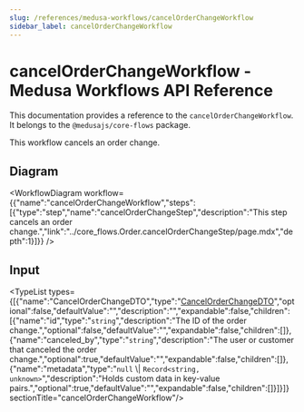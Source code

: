 ```yaml
---
slug: /references/medusa-workflows/cancelOrderChangeWorkflow
sidebar_label: cancelOrderChangeWorkflow
---
```



# cancelOrderChangeWorkflow - Medusa Workflows API Reference

This documentation provides a reference to the `cancelOrderChangeWorkflow`. It belongs to the `@medusajs/core-flows` package.

This workflow cancels an order change.

## Diagram

<WorkflowDiagram workflow={{"name":"cancelOrderChangeWorkflow","steps":[{"type":"step","name":"cancelOrderChangeStep","description":"This step cancels an order change.","link":"../core_flows.Order.cancelOrderChangeStep/page.mdx","depth":1}]}} />

## Input

<TypeList types={[{"name":"CancelOrderChangeDTO","type":"[CancelOrderChangeDTO](../../../../order/interfaces/order.CancelOrderChangeDTO/page.mdx)","optional":false,"defaultValue":"","description":"","expandable":false,"children":[{"name":"id","type":"`string`","description":"The ID of the order change.","optional":false,"defaultValue":"","expandable":false,"children":[]},{"name":"canceled_by","type":"`string`","description":"The user or customer that canceled the order change.","optional":true,"defaultValue":"","expandable":false,"children":[]},{"name":"metadata","type":"`null` \\| `Record<string, unknown>`","description":"Holds custom data in key-value pairs.","optional":true,"defaultValue":"","expandable":false,"children":[]}]}]}  sectionTitle="cancelOrderChangeWorkflow"/>
